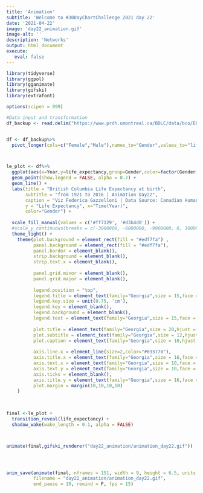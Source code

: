 ```yaml
---
title: 'Animation'
subtitle: 'Welcome to #30DayChartChallenge 2021 day 22'
date: '2021-04-22'
image: 'day22_animation.gif'
image-alt: ''
description: 'Networks'
output: html_document
execute: 
   eval: false
---
```



```r

library(tidyverse)
library(ggpol)
library(gganimate)
library(gifski)
library(extrafont)

options(scipen = 999)

#Data input and transformation
df_backup <- read.delim("https://www.prdh.umontreal.ca/BDLC/data/bco/E0per.txt",sep="",skip=1)


df <- df_backup%>%
  pivot_longer(cols=c("Female","Male"),names_to="Gender",values_to="life_expectancy")



le_plot <- df%>%
  ggplot(aes(x=Year,y=life_expectancy,group=Gender,color=factor(Gender))) + 
  geom_point(show.legend = FALSE, alpha = 0.7) +
  geom_line() +
  labs(title = "British Columbia Life Expectancy at birth",
       subtitle = "from 1921 to 2016 | Animation Day22",
       caption = "Viz Federica Gazzelloni | Data Source: Canadian Human Mortality Database",
       y = "Life Expectancy", x="Time(Year)",
       color="Gender") +
  
  scale_fill_manual(values = c('#ff7129', '#d3b4d0')) +
  #scale_y_continuous(breaks = c(-3000000, -6000000, -9000000, 0, 3000000, 6000000, 9000000),label = c("3M", "6M", "9M", "0", "3M", "6M", "9M")) +
  theme_light() +
    theme(plot.background = element_rect(fill = "#edf7fa") ,
          panel.background = element_rect(fill = "#edf7fa"),
          panel.border = element_blank(),
          strip.background = element_blank(),
          strip.text.x = element_blank(),
          
          panel.grid.minor = element_blank(),
          panel.grid.major = element_blank(),
          
          legend.position = "top",
          legend.title = element_text(family="Georgia",size = 15,face = 'bold',color = '#035770'),
          legend.key.size = unit(0.75, 'cm'),
          legend.key = element_blank(),
          legend.background = element_blank(),
          legend.text = element_text(family="Georgia",size = 15,face = 'bold',color = '#035770'),
          
          plot.title = element_text(family="Georgia",size = 20,hjust = 0.5,face = 'bold',color = "#035770"),
          plot.subtitle = element_text(family="Georgia",size = 12,hjust = 0,face = 'bold',color = "#035770"),
          plot.caption = element_text(family="Georgia",size = 10,hjust = 1,face = 'bold',color = "#035770"),
          
          axis.line.x = element_line(size=2,color="#035770"),
          axis.title.x = element_text(family="Georgia",size = 16,face = 'bold',color = "#035770"),
          axis.text.x = element_text(family="Georgia",size = 10,face = 'bold', color =  "#035770"),
          axis.text.y = element_text(family="Georgia",size = 10,face = 'bold',color =  "#035770"),
          axis.ticks = element_blank(),
          axis.title.y = element_text(family="Georgia",size = 16,face = 'bold',color =  "#035770"),
          plot.margin = margin(10,10,10,10)
    )
  
  

final <-le_plot + 
  transition_reveal(life_expectancy) +
  shadow_wake(wake_length = 0.1, alpha = FALSE)



animate(final,gifski_renderer("day22_animation/animation_day22.gif"))




anim_save(animate(final, nframes = 151, width = 9, height = 6.5, units = "in", res = 300), 
          filename = "day22_animation/animation_day22.gif",
          end_pause = 10, rewind = F, fps = 15)
```

